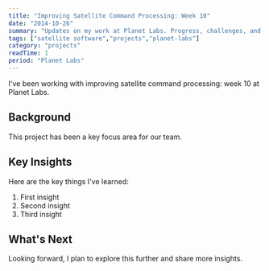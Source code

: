 ```yaml
---
title: "Improving Satellite Command Processing: Week 10"
date: "2014-10-26"
summary: "Updates on my work at Planet Labs. Progress, challenges, and lessons learned."
tags: ["satellite software","projects","planet-labs"]
category: "projects"
readTime: 1
period: "Planet Labs"
---
```


I've been working with improving satellite command processing: week 10 at Planet Labs.

## Background

This project has been a key focus area for our team.

## Key Insights

Here are the key things I've learned:

1. First insight
2. Second insight
3. Third insight

## What's Next

Looking forward, I plan to explore this further and share more insights.

